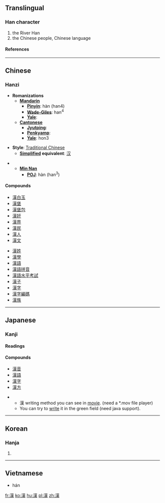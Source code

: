 {{see|汉}}<!-- may be replaced by zh-forms -->

==Translingual==
===Han character===
{{Han char|rn=85|rad=水|as=11|sn=14|four=3413<sub>4</sub>|canj=水廿中人 (ETLO)}}
# the River Han
# the Chinese people, Chinese language
====References====
{{Han ref|kx=0646.170|dkj=18068|dj=1055.150|hdz=31713.090|uh=6F22|ud=28450|bh=BA7E|bd=47742}}
----

==Chinese==
===Hanzi===


* '''Romanizations'''
** '''[[Mandarin]]'''
*** '''[[Pinyin]]''': hàn (han4)
*** '''[[Wade-Giles]]''': han<sup>4</sup>
*** '''[[Yale]]''': 
** '''[[Cantonese]]'''
*** '''[[Jyutping]]''':
*** '''[[Penkyamp]]''': 
*** '''[[Yale]]''': hon3

* '''Style''': [[Traditional Chinese]] 
** '''[[Simplified Chinese|Simplified]] equivalent''': [[汉]]

**'''[[wikipedia:Min_Nan|Min Nan]]'''
***'''[[wikipedia:POJ|POJ]]''': hàn (han<sup>3</sup>)


====Compounds====
{{top2}}
*[[漢白玉]]
*[[漢堡]]
*[[漢堡包]]
*[[漢奸]]
*[[漢界]]
*[[漢民]]
*[[漢人]]
*[[漢文]]
{{mid2}}
*[[漢姓]]
*[[漢學]]
*[[漢語]]
*[[漢語拼音]]
*[[漢語水平考試]]
*[[漢子]]
*[[漢字]]
*[[漢字編碼]]
*[[漢族]]
{{bottom}}

----

== Japanese ==
===Kanji===
{{ja-kanji|grade=|rs=水11}}
====Readings====
{{ja-readings|on=[[かん]] ([[kan]])|kun=[[から]] ([[kara]]), [[おとこ]] ([[otoko]])}}

====Compounds====
*[[漢音]]
*[[漢語]]
*[[漢字]]
*[[漢方]]


**漢 writing method you can see in [http://web.mit.edu/jpnet/ji/movies/2033.mov movie]. (need a *.mov file player)
**You can try to [http://web.mit.edu/jpnet/ji/data/2033.html write] it in the green field (need java support).

----

==Korean==
===Hanja===
{{ko-hanja|hangeul=한|eumhun=|rv=han|mr=han|y=han}}
# {{defn|Korean}}

----

==Vietnamese==
* hán


[[fr:漢]]
[[ko:漢]]
[[hu:漢]]
[[pl:漢]]
[[zh:漢]]